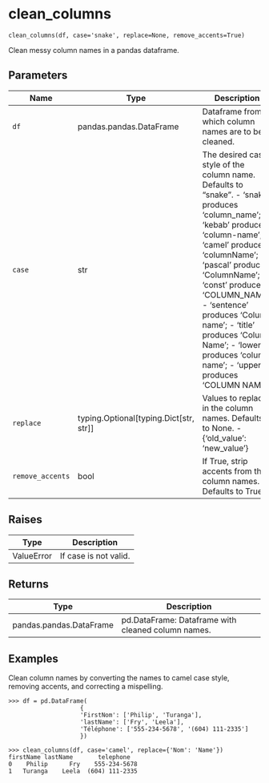 # clean_columns { #skimpy.clean_columns }

`clean_columns(df, case='snake', replace=None, remove_accents=True)`

Clean messy column names in a pandas dataframe.

## Parameters

| Name             | Type                                       | Description                                                                                                                                                                                                                                                                                                                                                                                                              | Default    |
|------------------|--------------------------------------------|--------------------------------------------------------------------------------------------------------------------------------------------------------------------------------------------------------------------------------------------------------------------------------------------------------------------------------------------------------------------------------------------------------------------------|------------|
| `df`             | pandas.pandas.DataFrame                    | Dataframe from which column names are to be cleaned.                                                                                                                                                                                                                                                                                                                                                                     | _required_ |
| `case`           | str                                        | The desired case style of the column name. Defaults to "snake".      - 'snake' produces 'column_name';     - 'kebab' produces 'column-name';     - 'camel' produces 'columnName';     - 'pascal' produces 'ColumnName';     - 'const' produces 'COLUMN_NAME';     - 'sentence' produces 'Column name';     - 'title' produces 'Column Name';     - 'lower' produces 'column name';     - 'upper' produces 'COLUMN NAME'; | `'snake'`  |
| `replace`        | typing.Optional\[typing.Dict\[str, str\]\] | Values to replace in the column names. Defaults to None.      - {'old_value': 'new_value'}                                                                                                                                                                                                                                                                                                                               | `None`     |
| `remove_accents` | bool                                       | If True, strip accents from the column names. Defaults to True.                                                                                                                                                                                                                                                                                                                                                          | `True`     |

## Raises

| Type       | Description           |
|------------|-----------------------|
| ValueError | If case is not valid. |

## Returns

| Type                    | Description                                        |
|-------------------------|----------------------------------------------------|
| pandas.pandas.DataFrame | pd.DataFrame: Dataframe with cleaned column names. |

## Examples

Clean column names by converting the names to camel case style, removing accents,
and correcting a mispelling.

    >>> df = pd.DataFrame(
                        {
                        'FirstNom': ['Philip', 'Turanga'],
                        'lastName': ['Fry', 'Leela'],
                        'Téléphone': ['555-234-5678', '(604) 111-2335']
                        })

    >>> clean_columns(df, case='camel', replace={'Nom': 'Name'})
    firstName lastName       telephone
    0    Philip      Fry    555-234-5678
    1   Turanga    Leela  (604) 111-2335
